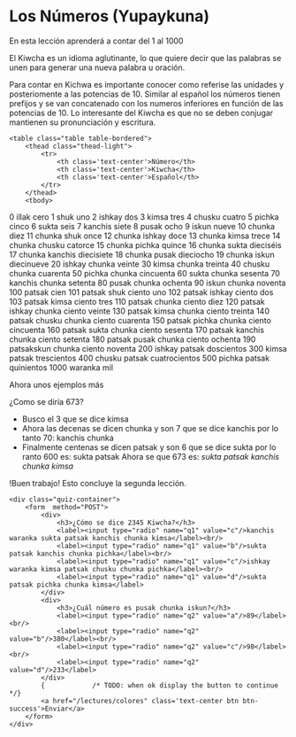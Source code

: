 # Los Números (Yupaykuna)
 
En esta lección aprenderá a contar del 1 al 1000

El Kiwcha es un idioma aglutinante, lo que quiere decir que las palabras se unen para generar una nueva palabra u 
oración. 

Para contar en Kichwa es importante conocer como referise las unidades y posteriomente a las potencias de 10.
Similar al español los números tienen prefijos y se van concatenado con los numeros inferiores en función de las 
potencias de 10. Lo interesante del Kiwcha es que no se deben conjugar mantienen su pronunciación y escritura. 


    <table class="table table-bordered">
        <thead class="thead-light">
            <tr>
                <th class='text-center'>Número</th>
                <th class='text-center'>Kiwcha</th>
                <th class='text-center'>Español</th>
            </tr>
        </thead>
        <tbody>
  <tr>
    <td class='text-center align-middle'>0</td>
    <td class='text-center align-middle'>illak</td>
    <td class='text-center align-middle'>cero</td>
  </tr>
  <tr>
    <td class='text-center align-middle'>1</td>
    <td class='text-center align-middle'>shuk</td>
    <td class='text-center align-middle'>uno</td>
  </tr>
  <tr>
    <td class='text-center align-middle'>2</td>
    <td class='text-center align-middle'>ishkay</td>
    <td class='text-center align-middle'>dos</td>
  </tr>
  <tr>
    <td class='text-center align-middle'>3</td>
    <td class='text-center align-middle'>kimsa</td>
    <td class='text-center align-middle'>tres</td>
  </tr>
  <tr>
    <td class='text-center align-middle'>4</td>
    <td class='text-center align-middle'>chusku</td>
    <td class='text-center align-middle'>cuatro</td>
  </tr>
  <tr>
    <td class='text-center align-middle'>5</td>
    <td class='text-center align-middle'>pichka</td>
    <td class='text-center align-middle'>cinco</td>
  </tr>
  <tr>
    <td class='text-center align-middle'>6</td>
    <td class='text-center align-middle'>sukta</td>
    <td class='text-center align-middle'>seis</td>
  </tr>
  <tr>
    <td class='text-center align-middle'>7</td>
    <td class='text-center align-middle'>kanchis</td>
    <td class='text-center align-middle'>siete</td>
  </tr>
  <tr>
    <td class='text-center align-middle'>8</td>
    <td class='text-center align-middle'>pusak</td>
    <td class='text-center align-middle'>ocho</td>
  </tr>
  <tr>
    <td class='text-center align-middle'>9</td>
    <td class='text-center align-middle'>iskun</td>
    <td class='text-center align-middle'>nueve</td>
  </tr>
  <tr>
    <td class='text-center align-middle'>10</td>
    <td class='text-center align-middle'>chunka</td>
    <td class='text-center align-middle'>diez</td>
  </tr>
  <tr>
    <td class='text-center align-middle'>11</td>
    <td class='text-center align-middle'>chunka shuk</td>
    <td class='text-center align-middle'>once</td>
  </tr>
  <tr>
    <td class='text-center align-middle'>12</td>
    <td class='text-center align-middle'>chunka ishkay</td>
    <td class='text-center align-middle'>doce</td>
  </tr>
  <tr>
    <td class='text-center align-middle'>13</td>
    <td class='text-center align-middle'>chunka kimsa</td>
    <td class='text-center align-middle'>trece</td>
  </tr>
  <tr>
    <td class='text-center align-middle'>14</td>
    <td class='text-center align-middle'>chunka chusku</td>
    <td class='text-center align-middle'>catorce</td>
  </tr>
  <tr>
    <td class='text-center align-middle'>15</td>
    <td class='text-center align-middle'>chunka pichka</td>
    <td class='text-center align-middle'>quince</td>
  </tr>
  <tr>
    <td class='text-center align-middle'>16</td>
    <td class='text-center align-middle'>chunka sukta</td>
    <td class='text-center align-middle'>dieciséis</td>
  </tr>
  <tr>
    <td class='text-center align-middle'>17</td>
    <td class='text-center align-middle'>chunka kanchis</td>
    <td class='text-center align-middle'>diecisiete</td>
  </tr>
  <tr>
    <td class='text-center align-middle'>18</td>
    <td class='text-center align-middle'>chunka pusak</td>
    <td class='text-center align-middle'>dieciocho</td>
  </tr>
  <tr>
    <td class='text-center align-middle'>19</td>
    <td class='text-center align-middle'>chunka iskun</td>
    <td class='text-center align-middle'>diecinueve</td>
  </tr>
  <tr>
    <td class='text-center align-middle'>20</td>
    <td class='text-center align-middle'>ishkay chunka</td>
    <td class='text-center align-middle'>veinte</td>
  </tr>
  <tr>
    <td class='text-center align-middle'>30</td>
    <td class='text-center align-middle'>kimsa chunka</td>
    <td class='text-center align-middle'>treinta</td>
  </tr>
  <tr>
    <td class='text-center align-middle'>40</td>
    <td class='text-center align-middle'>chusku chunka</td>
    <td class='text-center align-middle'>cuarenta</td>
  </tr>
  <tr>
    <td class='text-center align-middle'>50</td>
    <td class='text-center align-middle'>pichka chunka</td>
    <td class='text-center align-middle'>cincuenta</td>
  </tr>
  <tr>
    <td class='text-center align-middle'>60</td>
    <td class='text-center align-middle'>sukta chunka</td>
    <td class='text-center align-middle'>sesenta</td>
  </tr>
  <tr>
    <td class='text-center align-middle'>70</td>
    <td class='text-center align-middle'>kanchis chunka</td>
    <td class='text-center align-middle'>setenta</td>
  </tr>
  <tr>
    <td class='text-center align-middle'>80</td>
    <td class='text-center align-middle'>pusak chunka</td>
    <td class='text-center align-middle'>ochenta</td>
  </tr>
  <tr>
    <td class='text-center align-middle'>90</td>
    <td class='text-center align-middle'>iskun chunka</td>
    <td class='text-center align-middle'>noventa</td>
  </tr>
  <tr>
    <td class='text-center align-middle'>100</td>
    <td class='text-center align-middle'>patsak</td>
    <td class='text-center align-middle'>cien</td>
  </tr>
  <tr>
    <td class='text-center align-middle'>101</td>
    <td class='text-center align-middle'>patsak shuk</td>
    <td class='text-center align-middle'>ciento uno</td>
  </tr>
  <tr>
    <td class='text-center align-middle'>102</td>
    <td class='text-center align-middle'>patsak ishkay</td>
    <td class='text-center align-middle'>ciento dos</td>
  </tr>
  <tr>
    <td class='text-center align-middle'>103</td>
    <td class='text-center align-middle'>patsak kimsa</td>
    <td class='text-center align-middle'>ciento tres</td>
  </tr>
  <tr>
    <td class='text-center align-middle'>110</td>
    <td class='text-center align-middle'>patsak chunka</td>
    <td class='text-center align-middle'>ciento diez</td>
  </tr>
  <tr>
    <td class='text-center align-middle'>120</td>
    <td class='text-center align-middle'>patsak ishkay chunka</td>
    <td class='text-center align-middle'>ciento veinte</td>
  </tr>
  <tr>
    <td class='text-center align-middle'>130</td>
    <td class='text-center align-middle'>patsak kimsa chunka</td>
    <td class='text-center align-middle'>ciento treinta</td>
  </tr>
  <tr>
    <td class='text-center align-middle'>140</td>
    <td class='text-center align-middle'>patsak chusku chunka</td>
    <td class='text-center align-middle'>ciento cuarenta</td>
  </tr>
  <tr>
    <td class='text-center align-middle'>150</td>
    <td class='text-center align-middle'>patsak pichka chunka</td>
    <td class='text-center align-middle'>ciento cincuenta</td>
  </tr>
  <tr>
    <td class='text-center align-middle'>160</td>
    <td class='text-center align-middle'>patsak sukta chunka</td>
    <td class='text-center align-middle'>ciento sesenta</td>
  </tr>
  <tr>
    <td class='text-center align-middle'>170</td>
    <td class='text-center align-middle'>patsak kanchis chunka</td>
    <td class='text-center align-middle'>ciento setenta</td>
  </tr>
  <tr>
    <td class='text-center align-middle'>180</td>
    <td class='text-center align-middle'>patsak pusak chunka</td>
    <td class='text-center align-middle'>ciento ochenta</td>
  </tr> 
   <tr>
    <td class='text-center align-middle'>190</td>
    <td class='text-center align-middle'>patsakskun chunka</td>
    <td class='text-center align-middle'>ciento noventa</td>
  </tr>
  <tr>
    <td class='text-center align-middle'>200</td>
    <td class='text-center align-middle'>ishkay patsak</td>
    <td class='text-center align-middle'>doscientos</td>
  </tr>
  <tr>
    <td class='text-center align-middle'>300</td>
    <td class='text-center align-middle'>kimsa patsak</td>
    <td class='text-center align-middle'>trescientos</td>
  </tr>
  <tr>
    <td class='text-center align-middle'>400</td>
    <td class='text-center align-middle'>chusku patsak</td>
    <td class='text-center align-middle'>cuatrocientos</td>
  </tr>
  <tr>
    <td class='text-center align-middle'>500</td>
    <td class='text-center align-middle'>pichka patsak</td>
    <td class='text-center align-middle'>quinientos</td>
  </tr>
  <tr>
    <td class='text-center align-middle'>1000</td>
    <td class='text-center align-middle'>waranka</td>
    <td class='text-center align-middle'>mil</td>
  </tr>
    </tbody>
</table>

Ahora unos ejemplos más

¿Como se diría 673?
- Busco el 3 que se dice kimsa
- Ahora las decenas se dicen chunka y son 7 que se dice kanchis por lo tanto 70: kanchis chunka
- Finalmente centenas se dicen patsak y son 6 que se dice sukta por lo ranto 600 es: sukta patsak
Ahora se que 673 es: *sukta patsak kanchis chunka kimsa*


!Buen trabajo! Esto concluye la segunda lección.

    <div class="quiz-container">
        <form  method="POST">
            <div>
                <h3>¿Cómo se dice 2345 Kiwcha?</h3>
                <label><input type="radio" name="q1" value="c"/>kanchis waranka sukta patsak kanchis chunka kimsa</label><br/>
                <label><input type="radio" name="q1" value="b"/>sukta patsak kanchis chunka pichka</label><br/>
                <label><input type="radio" name="q1" value="c"/>ishkay waranka kimsa patsak chusku chunka pichka</label><br/>
                <label><input type="radio" name="q1" value="d"/>sukta patsak pichka chunka kimsa</label>
            </div>
            <div>
                <h3>¿Cuál número es pusak chunka iskun?</h3>
                <label><input type="radio" name="q2" value="a"/>89</label><br/>
                <label><input type="radio" name="q2" value="b"/>380</label><br/>
                <label><input type="radio" name="q2" value="c"/>98</label><br/>
                <label><input type="radio" name="q2" value="d"/>233</label>
            </div>
            {            /* TODO: when ok display the button to continue */}
            <a href="/lectures/colores" class='text-center btn btn-success'>Enviar</a>
        </form>
    </div>
    

